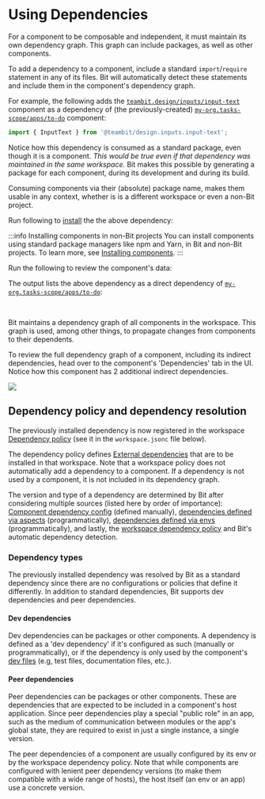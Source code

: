 
# Using Dependencies

For a component to be composable and independent, it must maintain its own dependency graph. This graph can include packages, as well as other components.

To add a dependency to a component, include a standard `import`/`require` statement in any of its files. Bit will automatically detect these statements and include them in the component's dependency graph.

For example, the following adds the [`teambit.design/inputs/input-text`](https://bit.cloud/teambit/design/inputs/input-text) component as a dependency of (the previously-created) [`my-org.tasks-scope/apps/to-do`](https://bit.cloud/my-org/tasks-scope/apps/to-do?version=0.0.2) component:

```ts
import { InputText } from '@teambit/design.inputs.input-text';
```

<ExpandedCode />

Notice how this dependency is consumed as a standard package, even though it is a component.
_This would be true even if that dependency was maintained in the same workspace._ Bit makes this possible by generating a package for each component, during its development and during its build.

Consuming components via their (absolute) package name, makes them usable in any context, whether is is a different workspace or even a non-Bit project.

Run following to [install](/dependencies/dependency-installation) the the above dependency:

<InstallExample />

<ExpandedCommand />

:::info Installing components in non-Bit projects
You can install components using standard package managers like npm and Yarn, in Bit and non-Bit projects. To learn more, see [Installing components](/components/installing-components).
:::

Run the following to review the component's data:

<ShowTodo />

The output lists the above dependency as a direct dependency of [`my-org.tasks-scope/apps/to-do`](https://bit.cloud/my-org/tasks-scope/apps/to-do?version=0.0.2):

<BitShowTodo />

<br />

Bit maintains a dependency graph of all components in the workspace. This graph is used, among other things, to propagate changes from components to their dependents.

To review the full dependency graph of a component, including its indirect dependencies, head over to the component's
'Dependencies' tab in the UI. Notice how this component has 2 additional indirect dependencies.

<Image src={depsScreenshot} maxWidth={700} hasBackground />

<br />

## Dependency policy and dependency resolution

The previously installed dependency is now registered in the workspace [Dependency policy](/dependencies/dependency-policies) (see it in the `workspace.jsonc` file below).

The dependency policy defines [External dependencies](/dependencies/external-dependencies) that are to be installed in that workspace. Note that a workspace policy does not automatically add a dependency to a component.
If a dependency is not used by a component, it is not included in its dependency graph.

The version and type of a dependency are determined by Bit after considering multiple sources (listed here by order of importance):
[Component dependency config](/dependencies/configuring-dependencies) (defined manually), [dependencies defined via aspects](/dependencies/configuring-dependencies#configuring-from-aspects) (programmatically), [dependencies defined via envs](/dependencies/configuring-dependencies#configuring-dependencies-from-an-env) (programmatically), and lastly, the [workspace dependency policy](/dependencies/dependency-policies) and Bit's automatic dependency detection.

<ExploreWorkspace />

### Dependency types

The previously installed dependency was resolved by Bit as a standard dependency since there are no configurations or policies that define it differently.
In addition to standard dependencies, Bit supports dev dependencies and peer dependencies.

#### Dev dependencies

Dev dependencies can be packages or other components. A dependency is defined as a 'dev dependency' if it's configured as such (manually or programmatically), or if the dependency is only used by the component's [dev files](/components/structure/dev-files) (e.g, test files, documentation files, etc.).

#### Peer dependencies

Peer dependencies can be packages or other components. These are dependencies that are expected to be included in a component's host application.
Since peer dependencies play a special "public role" in an app, such as the medium of communication between modules or the app's global state, they are required to exist in just a single instance, a single version.

The peer dependencies of a component are usually configured by its env or by the workspace dependency policy. Note that while components are configured with lenient peer dependency versions (to make them compatible with a wide range of hosts), the host itself (an env or an app) use a concrete version.
